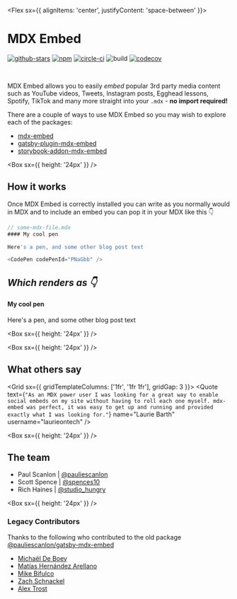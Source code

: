 

<Meta title="Introduction" />

<Flex sx={{ alignItems: 'center', justifyContent: 'space-between' }}>

# MDX Embed

<GitHubLink />

</Flex>

<Box>

[![github-stars](https://img.shields.io/github/stars/pauliescanlon/mdx-embed?style=social)](https://img.shields.io/github/stars/pauliescanlon/mdx-embed?style=social)
[![npm](https://img.shields.io/npm/v/mdx-embed)](https://img.shields.io/npm/v/mdx-embed)
[![circle-ci](https://circleci.com/gh/PaulieScanlon/mdx-embed.svg?style=shield)](https://app.circleci.com/pipelines/github/PaulieScanlon)
![build](https://img.shields.io/circleci/build/github/PaulieScanlon/mdx-embed/main)
[![codecov](https://codecov.io/gh/PaulieScanlon/mdx-embed/branch/main/graph/badge.svg)](https://codecov.io/gh/PaulieScanlon/mdx-embed)

</Box>

<br />

MDX Embed allows you to easily _embed_ popular 3rd party media content such as YouTube videos, Tweets, Instagram posts, Egghead lessons, Spotify, TikTok and many more straight into your `.mdx` - **no import required!**

There are a couple of ways to use MDX Embed so you may wish to explore each of the packages:

- [mdx-embed](/?path=/story/mdx-embed--page)
- [gatsby-plugin-mdx-embed](/?path=/story/gatsby-plugin--page)
- [storybook-addon-mdx-embed](/?path=/story/storybook-addon--page)

<Box sx={{ height: '24px' }} />

## How it works

Once MDX Embed is correctly installed you can write as you normally would in MDX and to include an embed you can pop it in your MDX like this 👇

```js
// some-mdx-file.mdx
#### My cool pen

Here's a pen, and some other blog post text

<CodePen codePenId="PNaGbb" />
```

## _Which renders as 👇_

#### My cool pen

Here's a pen, and some other blog post text

<CodePen codePenId="PNaGbb" />

<Box sx={{ height: '24px' }} />

<PayWithStripe />

<Box sx={{ height: '24px' }} />

## What others say

<Grid sx={{ gridTemplateColumns: ['1fr', '1fr 1fr'], gridGap: 3 }}>
  <Quote
    text={`"As an MDX power user I was looking for a great way to enable social embeds on my site without having to roll each one myself. mdx-embed was perfect, it was easy to get up and running and provided exactly what I was looking for."`}
    name="Laurie Barth"
    username="laurieontech"
  />
</Grid>

<Box sx={{ height: '24px' }} />

## The team

- Paul Scanlon | [@pauliescanlon](https://twitter.com/PaulieScanlon)
- Scott Spence | [@spences10](https://twitter.com/spences10)
- Rich Haines | [@studio_hungry](https://twitter.com/studio_hungry)

<Box sx={{ height: '24px' }} />

### Legacy Contributors

Thanks to the following who contributed to the old package [@pauliescanlon/gatsby-mdx-embed](https://github.com/PaulieScanlon/gatsby-mdx-embed)

- [Michaël De Boey](https://github.com/MichaelDeBoey)
- [Matías Hernández Arellano](https://github.com/matiasfha)
- [Mike Bifulco](https://github.com/mbifulco)
- [Zach Schnackel](https://github.com/zslabs)
- [Alex Trost](https://github.com/a-trost)
